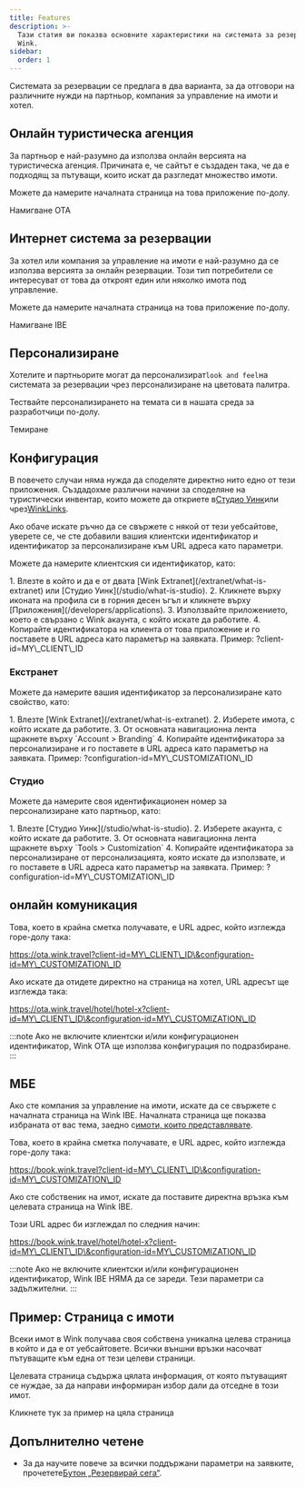 ```yaml
---
title: Features
description: >-
  Тази статия ви показва основните характеристики на системата за резервации
  Wink.
sidebar:
  order: 1
---
```


Системата за резервации се предлага в два варианта, за да отговори на различните нужди на партньор, компания за управление на имоти и хотел.

## Онлайн туристическа агенция

За партньор е най-разумно да използва онлайн версията на туристическа агенция. Причината е, че сайтът е създаден така, че да е подходящ за пътуващи, които искат да разгледат множество имоти.

Можете да намерите началната страница на това приложение по-долу.

<LinkButton href="https://ota.wink.travel/home" variant="secondary" icon="external" target="_blank">
  Намигване OTA
</LinkButton>


## Интернет система за резервации

За хотел или компания за управление на имоти е най-разумно да се използва версията за онлайн резервации. Този тип потребители се интересуват от това да откроят един или няколко имота под управление.

Можете да намерите началната страница на това приложение по-долу.

<LinkButton href="https://book.wink.travel/home?client-id=client-1∓configuration-id=d906a163-5cee-4198-a170-2bedf2407f5f" variant="secondary" icon="external" target="_blank">
  Намигване IBE
</LinkButton>


## Персонализиране

Хотелите и партньорите могат да персонализират`look and feel`на системата за резервации чрез персонализиране на цветовата палитра.

Тествайте персонализирането на темата си в нашата среда за разработчици по-долу.

<LinkButton href="https://docs.wink.travel/web-component" variant="secondary" icon="external" target="_blank">
  Темиране
</LinkButton>


## Конфигурация

В повечето случаи няма нужда да споделяте директно нито едно от тези приложения. Създадохме различни начини за споделяне на туристически инвентар, които можете да откриете в[Студио Уинк](/studio/what-is-studio)или чрез[WinkLinks](/link-manager/wink-links).

Ако обаче искате ръчно да се свържете с някой от тези уебсайтове, уверете се, че сте добавили вашия клиентски идентификатор и идентификатор за персонализиране към URL адреса като параметри.

Можете да намерите клиентския си идентификатор, като:

<Steps>
  1. Влезте в който и да е от двата [Wink Extranet](/extranet/what-is-extranet) или [Студио Уинк](/studio/what-is-studio).
  2. Кликнете върху иконата на профила си в горния десен ъгъл и кликнете върху [Приложения](/developers/applications).
  3. Използвайте приложението, което е свързано с Wink акаунта, с който искате да работите.
  4. Копирайте идентификатора на клиента от това приложение и го поставете в URL адреса като параметър на заявката. Пример: ?client-id=MY\_CLIENT\_ID
</Steps>


### Екстранет

Можете да намерите вашия идентификатор за персонализиране като свойство, като:

<Steps>
  1. Влезте [Wink Extranet](/extranet/what-is-extranet).
  2. Изберете имота, с който искате да работите.
  3. От основната навигационна лента щракнете върху `Account > Branding`
  4. Копирайте идентификатора за персонализиране и го поставете в URL адреса като параметър на заявката. Пример: ?configuration-id=MY\_CUSTOMIZATION\_ID
</Steps>


### Студио

Можете да намерите своя идентификационен номер за персонализиране като партньор, като:

<Steps>
  1. Влезте [Студио Уинк](/studio/what-is-studio).
  2. Изберете акаунта, с който искате да работите.
  3. От основната навигационна лента щракнете върху `Tools > Customization`
  4. Копирайте идентификатора за персонализиране от персонализацията, която искате да използвате, и го поставете в URL адреса като параметър на заявката. Пример: ?configuration-id=MY\_CUSTOMIZATION\_ID
</Steps>


## онлайн комуникация

Това, което в крайна сметка получавате, е URL адрес, който изглежда горе-долу така:

https://ota.wink.travel?client-id=MY\_CLIENT\_ID\&configuration-id=MY\_CUSTOMIZATION\_ID

Ако искате да отидете директно на страница на хотел, URL адресът ще изглежда така:

https://ota.wink.travel/hotel/hotel-x?client-id=MY\_CLIENT\_ID\&configuration-id=MY\_CUSTOMIZATION\_ID

:::note
Ако не включите клиентски и/или конфигурационен идентификатор, Wink OTA ще използва конфигурация по подразбиране.
:::

## МБЕ

Ако сте компания за управление на имоти, искате да се свържете с началната страница на Wink IBE. Началната страница ще показва избраната от вас тема, заедно с[имоти, които представлявате](/studio/agency-representation).

Това, което в крайна сметка получавате, е URL адрес, който изглежда горе-долу така:

https://book.wink.travel?client-id=MY\_CLIENT\_ID\&configuration-id=MY\_CUSTOMIZATION\_ID

Ако сте собственик на имот, искате да поставите директна връзка към целевата страница на Wink IBE.

Този URL адрес би изглеждал по следния начин:

https://book.wink.travel/hotel/hotel-x?client-id=MY\_CLIENT\_ID\&configuration-id=MY\_CUSTOMIZATION\_ID

:::note
Ако не включите клиентски и/или конфигурационен идентификатор, Wink IBE НЯМА да се зареди. Тези параметри са задължителни.
:::

## Пример: Страница с имоти

Всеки имот в Wink получава своя собствена уникална целева страница в който и да е от уебсайтовете. Всички външни връзки насочват пътуващите към една от тези целеви страници.

Целевата страница съдържа цялата информация, от която пътуващият се нуждае, за да направи информиран избор дали да отседне в този имот.

<LinkButton href="https://res.cloudinary.com/traveliko/image/upload/v1725851770/academy/hotel-sensai.jpg" variant="secondary" icon="external" target="_blank">
  Кликнете тук за пример на цяла страница
</LinkButton>


## Допълнително четене

* За да научите повече за всички поддържани параметри на заявките, прочетете[Бутон „Резервирай сега“](/guides/the-book-now-button).

